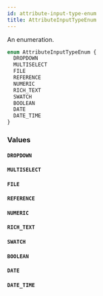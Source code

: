 ```yaml
---
id: attribute-input-type-enum
title: AttributeInputTypeEnum
---
```



An enumeration.

```graphql
enum AttributeInputTypeEnum {
  DROPDOWN
  MULTISELECT
  FILE
  REFERENCE
  NUMERIC
  RICH_TEXT
  SWATCH
  BOOLEAN
  DATE
  DATE_TIME
}
```


### Values

#### `DROPDOWN` 




#### `MULTISELECT` 




#### `FILE` 




#### `REFERENCE` 




#### `NUMERIC` 




#### `RICH_TEXT` 




#### `SWATCH` 




#### `BOOLEAN` 




#### `DATE` 




#### `DATE_TIME` 






